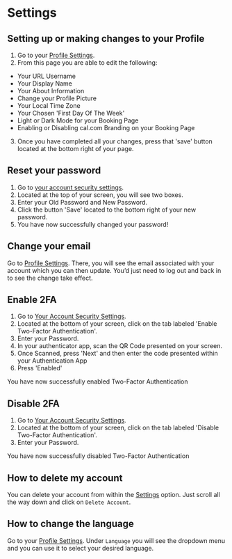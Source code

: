 # Settings
## Setting up or making changes to your Profile

1. Go to your [Profile Settings](https://app.cal.com/settings/profile).
2. From this page you are able to edit the following:
- Your URL Username
- Your Display Name
- Your About Information
- Change your Profile Picture
- Your Local Time Zone
- Your Chosen 'First Day Of The Week'
- Light or Dark Mode for your Booking Page
- Enabling or Disabling cal.com Branding on your Booking Page
3. Once you have completed all your changes, press that 'save' button located at the bottom right of your page.

## Reset your password

1. Go to [your account security settings](https://app.cal.com/settings/security).
2. Located at the top of your screen, you will see two boxes.
3. Enter your Old Password and New Password.
4. Click the button 'Save' located to the bottom right of your new password.
5. You have now successfully changed your password!

## Change your email 

Go to [Profile Settings](https://app.cal.com/settings/profile). There, you will see the email associated with your account which you can then update. You’d just need to log out and back in to see the change take effect.

## Enable 2FA

1. Go to [Your Account Security Settings](https://app.cal.com/settings/security).
2. Located at the bottom of your screen, click on the tab labeled 'Enable Two-Factor Authentication'.
3. Enter your Password.
4. In your authenticator app, scan the QR Code presented on your screen.
5. Once Scanned, press 'Next' and then enter the code presented within your Authentication App
6. Press 'Enabled'

You have now successfully enabled Two-Factor Authentication

## Disable 2FA
1. Go to [Your Account Security Settings](https://app.cal.com/settings/security).
2. Located at the bottom of your screen, click on the tab labeled 'Disable Two-Factor Authentication'.
3. Enter your Password.

You have now successfully disabled Two-Factor Authentication

## How to delete my account

You can delete your account from within the [Settings](https://app.cal.com/settings/profile) option. Just scroll all the way down and click on `Delete Account`.

## How to change the language

Go to your [Profile Settings](https://app.cal.com/settings/profile). Under `Language` you will see the dropdown menu and you can use it to select your desired language.